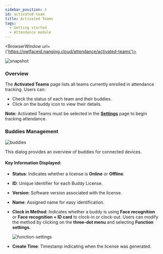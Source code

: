```yaml
---
sidebar_position: 3
id: activated-team
title: Activated Teams
tags:
  - Getting started
  - Attendance module
---
```



<BrowserWindow url={'https://owlfaceid.nanqing.cloud/attendance/activated-teams'}>

![snapshot](/assets/attendance/activated-team.png)

</BrowserWindow>

### Overview

The **Activated Teams** page lists all teams currently enrolled in attendance tracking. Users can:

- Check the status of each team and their buddies.
- Click on the buddy icon to view their details.

**Note:** Activated Teams must be selected in the [**Settings**](/docs/attendance/settings) page to begin tracking attendance.

### Buddies Management

![buddies](/assets/attendance/buddies.png)

This dialog provides an overview of buddies for connected devices.

#### Key Information Displayed:

- **Status**: Indicates whether a license is **Online** or **Offline**.
- **ID**: Unique identifier for each Buddy License.
- **Version**: Software version associated with the license.
- **Name**: Assigned name for easy identification.
- **Clock in Method**: Indicates whether a buddy is using **Face recognition** or **Face recognition + ID card** to clock-in or clock-out. Users can modify the method by clicking on the **three-dot menu** and selecting **Function settings**.

  ![function-settings](/assets/attendance/function-settings.png)

- **Create Time**: Timestamp indicating when the license was generated.
